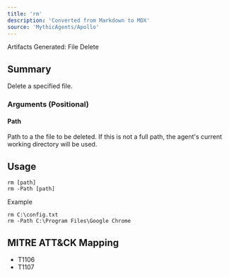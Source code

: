 ```yaml
---
title: 'rm'
description: 'Converted from Markdown to MDX'
source: 'MythicAgents/Apollo'
---
```


<Note>Artifacts Generated: File Delete</Note>

## Summary
Delete a specified file.

### Arguments (Positional)
#### Path
Path to a the file to be deleted. If this is not a full path, the agent's current working directory will be used. 

## Usage
```
rm [path]
rm -Path [path]
```
Example
```
rm C:\config.txt
rm -Path C:\Program Files\Google Chrome
```

## MITRE ATT&CK Mapping

- T1106
- T1107